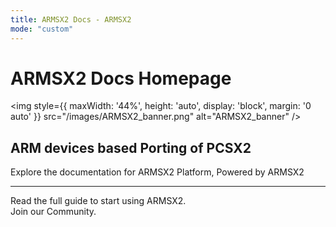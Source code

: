 ```yaml
---
title: ARMSX2 Docs - ARMSX2
mode: "custom"
---
```


<h1 className="text-4xl font-bold mb-4 title">
  ARMSX2 Docs Homepage
</h1>

<img
  style={{ maxWidth: '44%', height: 'auto', display: 'block', margin: '0 auto' }}
  src="/images/ARMSX2_banner.png" 
  alt="ARMSX2_banner"
/>

<h2 className="text-2xl font-bold title mt-4 mb-4">
  ARM devices based Porting of PCSX2
</h2>

<p className="text-xl font-bold mb-4">
  Explore the documentation for ARMSX2 Platform, Powered by ARMSX2
</p>

<hr />

<div className="flex justify-center gap-x-6">
  <div className="w-1/2 max-w-sm">
    <Card
      title="Welcome"
      icon="party-horn"
      href="/welcome/welcome"
      className="rounded-xl shadow-lg hover:shadow-xl transition duration-300" 
    >
      Read the full guide to start using ARMSX2.
    </Card>
  </div>
  <div className="w-1/2 max-w-sm">
    <Card
      title="Discord"
      icon="Discord"
      href="https://discord.com/invite/S7VxwfS8w9"
      className="rounded-xl shadow-lg hover:shadow-xl transition duration-300"
    >
      Join our Community.
    </Card>
  </div>
</div>